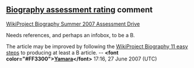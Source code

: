 <article id="6948711" title=Talk:Nōhime>
	<talkpage id="6948711" title="Talk:Nōhime">
{{WikiProjectBannerShell|1=
{{WikiProject Biography|living=no
|class=Start
|needs-infobox=yes
|royalty-work-group=yes
|listas=Nohime}}
{{WikiProject Japan|class=start|importance=mid|biography=y|history=y}}
{{WikiProject Women's History|class=start|importance=low}}
}}

== [[Wikipedia:WikiProject_Biography/Assessment#Class_parameter|Biography assessment rating]] comment ==
[[Wikipedia:WikiProject_Biography/Assessment/Assessment_Drive|WikiProject Biography Summer 2007 Assessment Drive]]

Needs references, and perhaps an infobox, to be a B.

The article may be improved by following the [[Wikipedia:WikiProject_Biography#WikiProject_Biography_11_easy_steps_to_producing_at_least_a_B_article|WikiProject Biography 11 easy steps]] to producing at least a B article. -- '''&lt;font color=&quot;#FF3300&quot;&gt;[[User:Yamara|Yamara]]&lt;/font&gt;''' 17:16, 27 June 2007 (UTC)
	</talkpage>
</article>